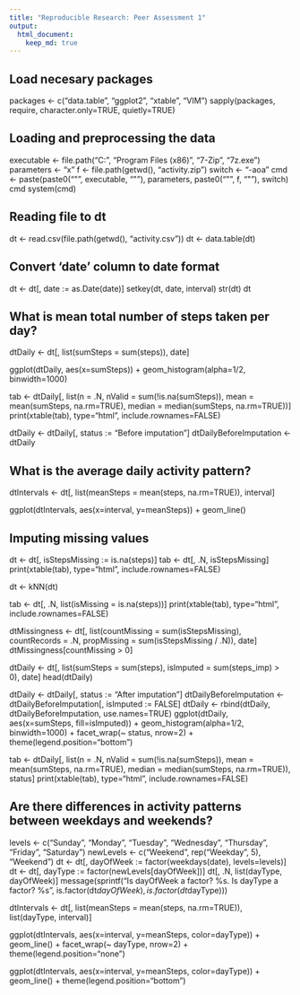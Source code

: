 ```yaml
---
title: "Reproducible Research: Peer Assessment 1"
output: 
  html_document:
    keep_md: true
---
```

## Load necesary packages 

packages <- c("data.table", "ggplot2", "xtable", "VIM")
sapply(packages, require, character.only=TRUE, quietly=TRUE)

## Loading and preprocessing the data

executable <- file.path("C:", "Program Files (x86)", "7-Zip", "7z.exe")
parameters <- "x"
f <- file.path(getwd(), "activity.zip")
switch <- "-aoa"
cmd <- paste(paste0("\"", executable, "\""), parameters, paste0("\"", f, "\""), switch)
cmd
system(cmd)

## Reading file to dt

dt <- read.csv(file.path(getwd(), "activity.csv"))
dt <- data.table(dt)

## Convert 'date' column to date format

dt <- dt[, date := as.Date(date)]
setkey(dt, date, interval)
str(dt)
dt

## What is mean total number of steps taken per day?

dtDaily <- dt[, list(sumSteps = sum(steps)), date]

ggplot(dtDaily, aes(x=sumSteps)) +
	geom_histogram(alpha=1/2, binwidth=1000)

tab <- dtDaily[, list(n = .N, nValid = sum(!is.na(sumSteps)), mean = mean(sumSteps, na.rm=TRUE), median = median(sumSteps, na.rm=TRUE))]
print(xtable(tab), type="html", include.rownames=FALSE)

dtDaily <- dtDaily[, status := "Before imputation"]
dtDailyBeforeImputation <- dtDaily
	

## What is the average daily activity pattern?

dtIntervals <- dt[, list(meanSteps = mean(steps, na.rm=TRUE)), interval]

ggplot(dtIntervals, aes(x=interval, y=meanSteps)) +
	geom_line()

## Imputing missing values

dt <- dt[, isStepsMissing := is.na(steps)]
tab <- dt[, .N, isStepsMissing]
print(xtable(tab), type="html", include.rownames=FALSE)

dt <- kNN(dt)

tab <- dt[, .N, list(isMissing = is.na(steps))]
print(xtable(tab), type="html", include.rownames=FALSE)

dtMissingness <- dt[, list(countMissing = sum(isStepsMissing), countRecords = .N, propMissing = sum(isStepsMissing / .N)), date]
dtMissingness[countMissing > 0]

dtDaily <- dt[, list(sumSteps = sum(steps), isImputed = sum(steps_imp) > 0), date]
head(dtDaily)

dtDaily <- dtDaily[, status := "After imputation"]
dtDailyBeforeImputation <- dtDailyBeforeImputation[, isImputed := FALSE]
dtDaily <- rbind(dtDaily, dtDailyBeforeImputation, use.names=TRUE)
ggplot(dtDaily, aes(x=sumSteps, fill=isImputed)) +
	geom_histogram(alpha=1/2, binwidth=1000) +
  facet_wrap(~ status, nrow=2) +
  theme(legend.position="bottom")
  
  tab <- dtDaily[, list(n = .N, nValid = sum(!is.na(sumSteps)), mean = mean(sumSteps, na.rm=TRUE), median = median(sumSteps, na.rm=TRUE)), status]
print(xtable(tab), type="html", include.rownames=FALSE)


## Are there differences in activity patterns between weekdays and weekends?

levels <- c("Sunday", "Monday", "Tuesday", "Wednesday", "Thursday", "Friday", "Saturday")
newLevels <- c("Weekend", rep("Weekday", 5), "Weekend")
dt <- dt[, dayOfWeek := factor(weekdays(date), levels=levels)]
dt <- dt[, dayType := factor(newLevels[dayOfWeek])]
dt[, .N, list(dayType, dayOfWeek)]
message(sprintf("Is dayOfWeek a factor? %s. Is dayType a factor? %s", is.factor(dt$dayOfWeek), is.factor(dt$dayType)))

dtIntervals <- dt[, list(meanSteps = mean(steps, na.rm=TRUE)), list(dayType, interval)]

ggplot(dtIntervals, aes(x=interval, y=meanSteps, color=dayType)) +
	geom_line() +
	facet_wrap(~ dayType, nrow=2) +
	theme(legend.position="none")
	
ggplot(dtIntervals, aes(x=interval, y=meanSteps, color=dayType)) +
	geom_line() +
	theme(legend.position="bottom")
	
	

